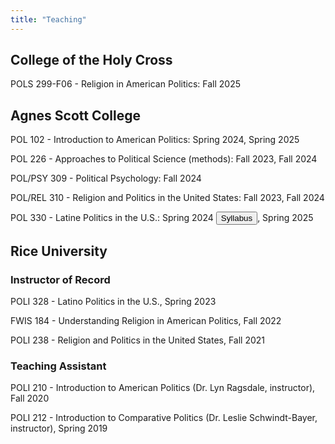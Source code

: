 ```yaml
---
title: "Teaching"
---
```


## College of the Holy Cross

POLS 299-F06 - Religion in American Politics: Fall 2025


## Agnes Scott College

POL 102 - Introduction to American Politics: Spring 2024, Spring 2025

POL 226 - Approaches to Political Science (methods): Fall 2023, Fall 2024

POL/PSY 309 - Political Psychology: Fall 2024

POL/REL 310 - Religion and Politics in the United States: Fall 2023, Fall 2024

POL 330 - Latine Politics in the U.S.: Spring 2024 [<button class="btn btn-primary  btn-sm" type="button">Syllabus</button>](files/POL330_Spring24.pdf){target="_blank"}, Spring 2025

## Rice University

### Instructor of Record

POLI 328 - Latino Politics in the U.S., Spring 2023

FWIS 184 - Understanding Religion in American Politics, Fall 2022

POLI 238 - Religion and Politics in the United States, Fall 2021


### Teaching Assistant

POLI 210 - Introduction to American Politics (Dr. Lyn Ragsdale, instructor), Fall 2020

POLI 212 - Introduction to Comparative Politics (Dr. Leslie Schwindt-Bayer, instructor), Spring 2019
